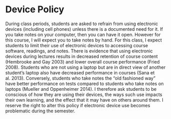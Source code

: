 # Device Policy

During class periods, students are asked to refrain from using electronic devices (including cell phones) unless there is a documented need for it. If you take notes on your computer, then you can have it open. However for this course, I will expect you to take notes by hand. For this class, I expect students to limit their use of electronic
devices to accessing course software, readings, and notes.
There is evidence that using electronic devices during lectures results in decreased retention of course content
(Hembrooke and Gay 2003) and lower overall course performance (Fried 2008). Students who are not using
a laptop but are in direct view of another student’s laptop also have decreased performance in courses (Sana
et al. 2013). Conversely, students who take notes the “old fashioned way” have better performance on tests
compared to students who take notes on laptops (Mueller and Oppenheimer 2014).
I therefore ask students to be conscious of how they are using their devices, the ways such use impacts their
own learning, and the effect that it may have on others around them. I reserve the right to alter this policy
if electronic device use becomes problematic during the semester.
